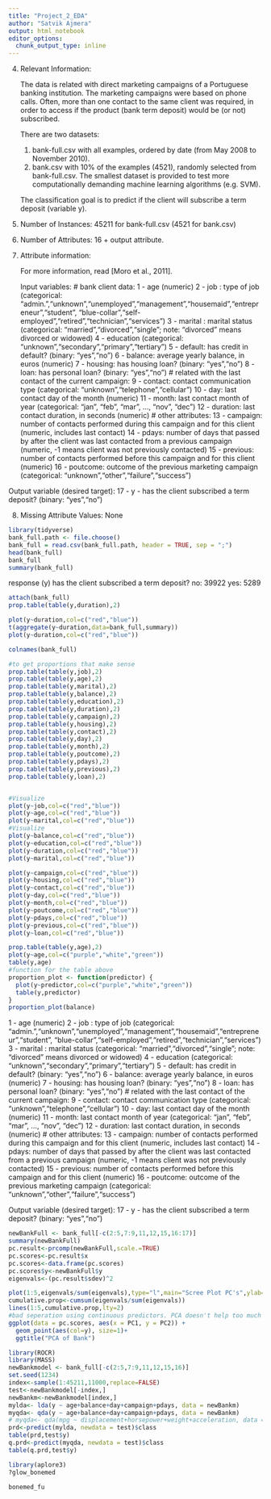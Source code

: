 ```yaml
---
title: "Project_2_EDA"
author: "Satvik Ajmera"
output: html_notebook
editor_options: 
  chunk_output_type: inline
---
```

4. Relevant Information:

   The data is related with direct marketing campaigns of a Portuguese banking institution. 
   The marketing campaigns were based on phone calls. Often, more than one contact to the same client was required, 
   in order to access if the product (bank term deposit) would be (or not) subscribed. 

   There are two datasets: 
      1) bank-full.csv with all examples, ordered by date (from May 2008 to November 2010).
      2) bank.csv with 10% of the examples (4521), randomly selected from bank-full.csv.
   The smallest dataset is provided to test more computationally demanding machine learning algorithms (e.g. SVM).

   The classification goal is to predict if the client will subscribe a term deposit (variable y).

5. Number of Instances: 45211 for bank-full.csv (4521 for bank.csv)

6. Number of Attributes: 16 + output attribute.

7. Attribute information:

   For more information, read [Moro et al., 2011].

   Input variables:
   # bank client data:
   1 - age (numeric)
   2 - job : type of job (categorical: "admin.","unknown","unemployed","management","housemaid","entrepreneur","student",
                                       "blue-collar","self-employed","retired","technician","services") 
   3 - marital : marital status (categorical: "married","divorced","single"; note: "divorced" means divorced or widowed)
   4 - education (categorical: "unknown","secondary","primary","tertiary")
   5 - default: has credit in default? (binary: "yes","no")
   6 - balance: average yearly balance, in euros (numeric) 
   7 - housing: has housing loan? (binary: "yes","no")
   8 - loan: has personal loan? (binary: "yes","no")
   # related with the last contact of the current campaign:
   9 - contact: contact communication type (categorical: "unknown","telephone","cellular") 
  10 - day: last contact day of the month (numeric)
  11 - month: last contact month of year (categorical: "jan", "feb", "mar", ..., "nov", "dec")
  12 - duration: last contact duration, in seconds (numeric)
   # other attributes:
  13 - campaign: number of contacts performed during this campaign and for this client (numeric, includes last contact)
  14 - pdays: number of days that passed by after the client was last contacted from a previous campaign (numeric, -1 means client was not previously contacted)
  15 - previous: number of contacts performed before this campaign and for this client (numeric)
  16 - poutcome: outcome of the previous marketing campaign (categorical: "unknown","other","failure","success")

  Output variable (desired target):
  17 - y - has the client subscribed a term deposit? (binary: "yes","no")

8. Missing Attribute Values: None


```r
library(tidyverse)
bank_full.path <- file.choose()
bank_full = read.csv(bank_full.path, header = TRUE, sep = ";")
head(bank_full)
bank_full
summary(bank_full)
```
response (y)
has the client subscribed a term deposit?
no: 39922
yes: 5289

```r
attach(bank_full)
prop.table(table(y,duration),2)

plot(y~duration,col=c("red","blue"))
t(aggregate(y~duration,data=bank_full,summary))
plot(y~duration,col=c("red","blue"))
```
```r
colnames(bank_full)
```

```r
#to get proportions that make sense
prop.table(table(y,job),2)
prop.table(table(y,age),2)
prop.table(table(y,marital),2)
prop.table(table(y,balance),2)
prop.table(table(y,education),2)
prop.table(table(y,duration),2)
prop.table(table(y,campaign),2)
prop.table(table(y,housing),2)
prop.table(table(y,contact),2)
prop.table(table(y,day),2)
prop.table(table(y,month),2)
prop.table(table(y,poutcome),2)
prop.table(table(y,pdays),2)
prop.table(table(y,previous),2)
prop.table(table(y,loan),2)


#Visualize
plot(y~job,col=c("red","blue"))
plot(y~age,col=c("red","blue"))
plot(y~marital,col=c("red","blue"))
#Visualize
plot(y~balance,col=c("red","blue"))
plot(y~education,col=c("red","blue"))
plot(y~duration,col=c("red","blue"))
plot(y~marital,col=c("red","blue"))

plot(y~campaign,col=c("red","blue"))
plot(y~housing,col=c("red","blue"))
plot(y~contact,col=c("red","blue"))
plot(y~day,col=c("red","blue"))
plot(y~month,col=c("red","blue"))
plot(y~poutcome,col=c("red","blue"))
plot(y~pdays,col=c("red","blue"))
plot(y~previous,col=c("red","blue"))
plot(y~loan,col=c("red","blue"))
```

```r
prop.table(table(y,age),2)
plot(y~age,col=c("purple","white","green"))
table(y,age)
#function for the table above
proportion_plot <- function(predictor) {
  plot(y~predictor,col=c("purple","white","green"))
  table(y,predictor)
}
proportion_plot(balance)


```
   1 - age (numeric)
   2 - job : type of job (categorical: "admin.","unknown","unemployed","management","housemaid","entrepreneur","student",
                                       "blue-collar","self-employed","retired","technician","services") 
   3 - marital : marital status (categorical: "married","divorced","single"; note: "divorced" means divorced or widowed)
   4 - education (categorical: "unknown","secondary","primary","tertiary")
   5 - default: has credit in default? (binary: "yes","no")
   6 - balance: average yearly balance, in euros (numeric) 
   7 - housing: has housing loan? (binary: "yes","no")
   8 - loan: has personal loan? (binary: "yes","no")
   # related with the last contact of the current campaign:
   9 - contact: contact communication type (categorical: "unknown","telephone","cellular") 
  10 - day: last contact day of the month (numeric)
  11 - month: last contact month of year (categorical: "jan", "feb", "mar", ..., "nov", "dec")
  12 - duration: last contact duration, in seconds (numeric)
   # other attributes:
  13 - campaign: number of contacts performed during this campaign and for this client (numeric, includes last contact)
  14 - pdays: number of days that passed by after the client was last contacted from a previous campaign (numeric, -1 means client was not previously contacted)
  15 - previous: number of contacts performed before this campaign and for this client (numeric)
  16 - poutcome: outcome of the previous marketing campaign (categorical: "unknown","other","failure","success")

  Output variable (desired target):
  17 - y - has the client subscribed a term deposit? (binary: "yes","no")
```r

newBankFull <- bank_full[-c(2:5,7:9,11,12,15,16:17)]
summary(newBankFull)
pc.result<-prcomp(newBankFull,scale.=TRUE)
pc.scores<-pc.result$x
pc.scores<-data.frame(pc.scores)
pc.scores$y<-newBankFull$y
eigenvals<-(pc.result$sdev)^2

plot(1:5,eigenvals/sum(eigenvals),type="l",main="Scree Plot PC's",ylab="Prop. Var. Explained",ylim=c(0,1))
cumulative.prop<-cumsum(eigenvals/sum(eigenvals))
lines(1:5,cumulative.prop,lty=2)
#bad seperation using continuous predictors. PCA doesn't help too much here.
ggplot(data = pc.scores, aes(x = PC1, y = PC2)) +
  geom_point(aes(col=y), size=1)+
  ggtitle("PCA of Bank")
```

```r
library(ROCR)
library(MASS)
newBankmodel <- bank_full[-c(2:5,7:9,11,12,15,16)]
set.seed(1234)
index<-sample(1:45211,11000,replace=FALSE)
test<-newBankmodel[-index,]
newBankm<-newBankmodel[index,]
mylda<- lda(y ~ age+balance+day+campaign+pdays, data = newBankm)
myqda<- qda(y ~ age+balance+day+campaign+pdays, data = newBankm)
# myqda<- qda(mpg ~ displacement+horsepower+weight+acceleration, data = newAuto)
prd<-predict(mylda, newdata = test)$class
table(prd,test$y)
q.prd<-predict(myqda, newdata = test)$class
table(q.prd,test$y)
```


```r
library(aplore3)
?glow_bonemed

bonemed_fu
```




